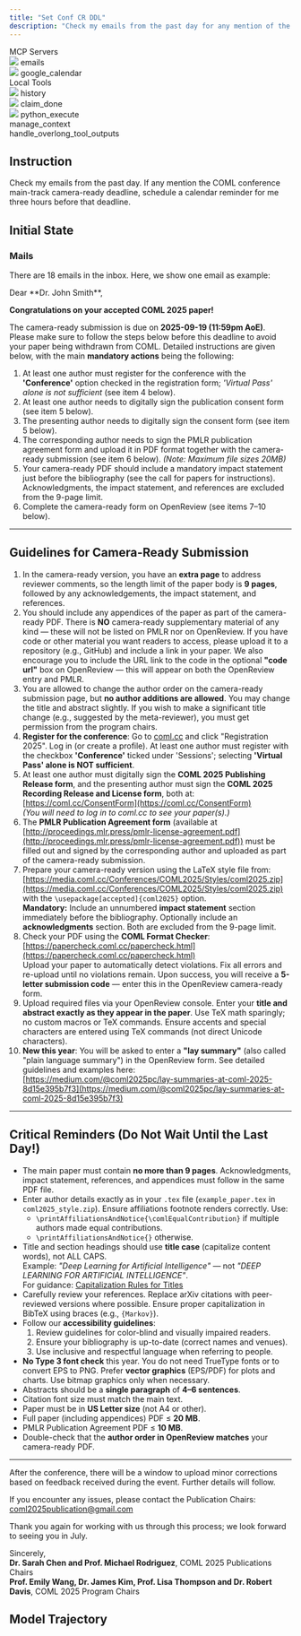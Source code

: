 ```yaml
---
title: "Set Conf CR DDL"
description: "Check my emails from the past day for any mention of the COML conference main-track camera-ready deadline, and if found, schedule a calendar reminder for three hours before that deadline."
---
```


<Card>
<div className="tools-container">
<div className="mcp-servers-container">
<div className="mcp-servers-title">
MCP Servers
</div>
<div className="mcp-servers-grid">
<div className="mcp-server-item">
<img src="/icons/mail.png" style={{height: "20px", width: "20px", margin: 0, padding: 0, display: 'inline-block'}} />
<span className="mcp-server-name">emails</span>
</div>
<div className="mcp-server-item">
<img src="/icons/calendar.png" style={{height: "20px", width: "20px", margin: 0, padding: 0, display: 'inline-block'}} />
<span className="mcp-server-name">google_calendar</span>
</div>
</div>
</div>
<div className="local-tools-container">
<div className="mcp-servers-title">
Local Tools
</div>
<div className="local-tools-grid">
<div className="local-tool-item">
<img src="/icons/history.png" style={{height: "20px", width: "20px", margin: 0, padding: 0, display: 'inline-block'}} />
<span className="local-tool-name">history</span>
</div>
<div className="local-tool-item">
<img src="/icons/claim_done.png" style={{height: "20px", width: "20px", margin: 0, padding: 0, display: 'inline-block'}} />
<span className="local-tool-name">claim_done</span>
</div>
<div className="local-tool-item">
<img src="/icons/python.png" style={{height: "20px", width: "20px", margin: 0, padding: 0, display: 'inline-block'}} />
<span className="local-tool-name">python_execute</span>
</div>
<div className="local-tool-item">
<Icon icon="bars-progress" size={20} color="#4286f6" />
<span className="local-tool-name">manage_context</span>
</div>
<div className="local-tool-item">
<Icon icon="filter-list" size={20} color="#4286f6" />
<span className="local-tool-name">handle_overlong_tool_outputs</span>
</div>
</div>
</div>
</div>
</Card>











## Instruction

Check my emails from the past day. If any mention the COML conference main-track camera-ready deadline, schedule a calendar reminder for me three hours before that deadline.

## Initial State

### Mails

There are 18 emails in the inbox. Here, we show one email as example:

<Accordion title="[COML 2025] Camera-ready instructions for accepted papers">
Dear **Dr. John Smith**,

**Congratulations on your accepted COML 2025 paper!**

The camera-ready submission is due on **2025-09-19 (11:59pm AoE)**. Please make sure to follow the steps below before this deadline to avoid your paper being withdrawn from COML. Detailed instructions are given below, with the main **mandatory actions** being the following:

1. At least one author must register for the conference with the **'Conference'** option checked in the registration form; *'Virtual Pass' alone is not sufficient* (see item 4 below).
2. At least one author needs to digitally sign the publication consent form (see item 5 below).
3. The presenting author needs to digitally sign the consent form (see item 5 below).
4. The corresponding author needs to sign the PMLR publication agreement form and upload it in PDF format together with the camera-ready submission (see item 6 below). *(Note: Maximum file sizes 20MB)*
5. Your camera-ready PDF should include a mandatory impact statement just before the bibliography (see the call for papers for instructions). Acknowledgments, the impact statement, and references are excluded from the 9-page limit.
6. Complete the camera-ready form on OpenReview (see items 7–10 below).

---

## Guidelines for Camera-Ready Submission

1. In the camera-ready version, you have an **extra page** to address reviewer comments, so the length limit of the paper body is **9 pages**, followed by any acknowledgements, the impact statement, and references.
2. You should include any appendices of the paper as part of the camera-ready PDF. There is **NO** camera-ready supplementary material of any kind — these will not be listed on PMLR nor on OpenReview. If you have code or other material you want readers to access, please upload it to a repository (e.g., GitHub) and include a link in your paper. We also encourage you to include the URL link to the code in the optional **"code url"** box on OpenReview — this will appear on both the OpenReview entry and PMLR.
3. You are allowed to change the author order on the camera-ready submission page, but **no author additions are allowed**. You may change the title and abstract slightly. If you wish to make a significant title change (e.g., suggested by the meta-reviewer), you must get permission from the program chairs.
4. **Register for the conference**: Go to [coml.cc](https://coml.cc) and click "Registration 2025". Log in (or create a profile). At least one author must register with the checkbox **'Conference'** ticked under 'Sessions'; selecting **'Virtual Pass' alone is NOT sufficient**.
5. At least one author must digitally sign the **COML 2025 Publishing Release form**, and the presenting author must sign the **COML 2025 Recording Release and License form**, both at:  
   [https://coml.cc/ConsentForm](https://coml.cc/ConsentForm)  
   *(You will need to log in to coml.cc to see your paper(s).)*
6. The **PMLR Publication Agreement form** (available at [http://proceedings.mlr.press/pmlr-license-agreement.pdf](http://proceedings.mlr.press/pmlr-license-agreement.pdf)) must be filled out and signed by the corresponding author and uploaded as part of the camera-ready submission.
7. Prepare your camera-ready version using the LaTeX style file from:  
   [https://media.coml.cc/Conferences/COML2025/Styles/coml2025.zip](https://media.coml.cc/Conferences/COML2025/Styles/coml2025.zip)  
   with the `\usepackage[accepted]{coml2025}` option.  
   **Mandatory:** Include an unnumbered **impact statement** section immediately before the bibliography. Optionally include an **acknowledgments** section. Both are excluded from the 9-page limit.
8. Check your PDF using the **COML Format Checker**:  
   [https://papercheck.coml.cc/papercheck.html](https://papercheck.coml.cc/papercheck.html)  
   Upload your paper to automatically detect violations. Fix all errors and re-upload until no violations remain. Upon success, you will receive a **5-letter submission code** — enter this in the OpenReview camera-ready form.
9. Upload required files via your OpenReview console. Enter your **title and abstract exactly as they appear in the paper**. Use TeX math sparingly; no custom macros or TeX commands. Ensure accents and special characters are entered using TeX commands (not direct Unicode characters).
10. **New this year**: You will be asked to enter a **"lay summary"** (also called "plain language summary") in the OpenReview form. See detailed guidelines and examples here:  
    [https://medium.com/@coml2025pc/lay-summaries-at-coml-2025-8d15e395b7f3](https://medium.com/@coml2025pc/lay-summaries-at-coml-2025-8d15e395b7f3)

---

## Critical Reminders (Do Not Wait Until the Last Day!)

- The main paper must contain **no more than 9 pages**. Acknowledgments, impact statement, references, and appendices must follow in the same PDF file.
- Enter author details exactly as in your `.tex` file (`example_paper.tex` in `coml2025_style.zip`). Ensure affiliations footnote renders correctly. Use:
  - `\printAffiliationsAndNotice{\comlEqualContribution}` if multiple authors made equal contributions.
  - `\printAffiliationsAndNotice{}` otherwise.
- Title and section headings should use **title case** (capitalize content words), not ALL CAPS.  
  Example: *"Deep Learning for Artificial Intelligence"* — not *"DEEP LEARNING FOR ARTIFICIAL INTELLIGENCE"*.  
  For guidance: [Capitalization Rules for Titles](https://grammar.yourdictionary.com/capitalization/rules-for-capitalization-in-titles.html)
- Carefully review your references. Replace arXiv citations with peer-reviewed versions where possible. Ensure proper capitalization in BibTeX using braces (e.g., `{Markov}`).
- Follow our **accessibility guidelines**:
  1. Review guidelines for color-blind and visually impaired readers.
  2. Ensure your bibliography is up-to-date (correct names and venues).
  3. Use inclusive and respectful language when referring to people.
- **No Type 3 font check** this year. You do not need TrueType fonts or to convert EPS to PNG. Prefer **vector graphics** (EPS/PDF) for plots and charts. Use bitmap graphics only when necessary.
- Abstracts should be a **single paragraph** of **4–6 sentences**.
- Citation font size must match the main text.
- Paper must be in **US Letter size** (not A4 or other).
- Full paper (including appendices) PDF ≤ **20 MB**.
- PMLR Publication Agreement PDF ≤ **10 MB**.
- Double-check that the **author order in OpenReview matches** your camera-ready PDF.

---

After the conference, there will be a window to upload minor corrections based on feedback received during the event. Further details will follow.

If you encounter any issues, please contact the Publication Chairs:  
[coml2025publication@gmail.com](mailto:coml2025publication@gmail.com)

Thank you again for working with us through this process; we look forward to seeing you in July.

Sincerely,  
**Dr. Sarah Chen and Prof. Michael Rodriguez**, COML 2025 Publications Chairs  
**Prof. Emily Wang, Dr. James Kim, Prof. Lisa Thompson and Dr. Robert Davis**, COML 2025 Program Chairs
</Accordion>

## Model Trajectory


